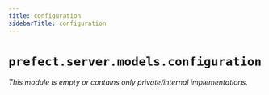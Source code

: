 ```yaml
---
title: configuration
sidebarTitle: configuration
---
```


# `prefect.server.models.configuration`

*This module is empty or contains only private/internal implementations.*
